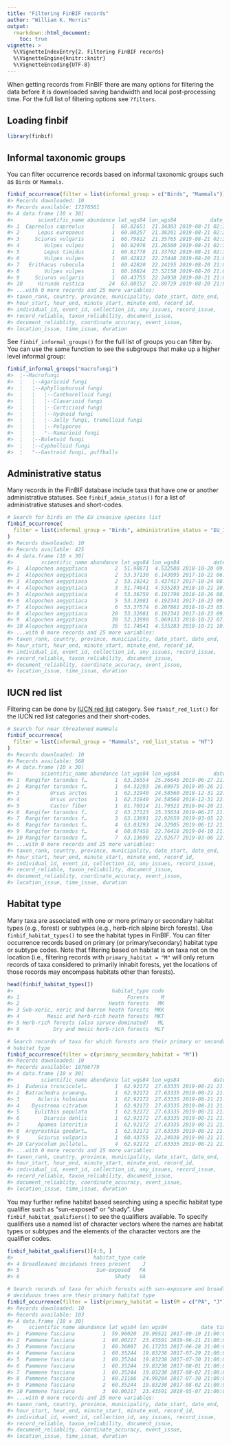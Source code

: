 ```yaml
---
title: "Filtering FinBIF records"
author: "William K. Morris"
output: 
  rmarkdown::html_document:
    toc: true
vignette: >
  %\VignetteIndexEntry{2. Filtering FinBIF records}
  %\VignetteEngine{knitr::knitr}
  %\VignetteEncoding{UTF-8}
---
```



When getting records from FinBIF there are many options for filtering the data
before it is downloaded saving bandwidth and local post-processing time. For the
full list of filtering options see `?filters`.

## Loading finbif

```r
library(finbif)
```

## Informal taxonomic groups
You can filter occurrence records based on informal taxonomic groups such as
`Birds` or `Mammals`.

```r
finbif_occurrence(filter = list(informal_group = c("Birds", "Mammals")))
#> Records downloaded: 10
#> Records available: 17370561
#> A data.frame [10 x 30]
#>        scientific_name abundance lat_wgs84 lon_wgs84           date_time
#> 1  Capreolus capreolus         1  60.82651  21.34383 2019-08-21 02:30:00
#> 2      Lepus europaeus         1  60.80257  21.38201 2019-08-21 02:30:00
#> 3     Sciurus vulgaris         1  60.79812  21.35765 2019-08-21 02:30:00
#> 4        Vulpes vulpes         1  60.82976  21.26560 2019-08-21 02:30:00
#> 5        Lepus timidus         1  60.81778  21.33762 2019-08-21 02:30:00
#> 6        Vulpes vulpes         1  60.42812  22.23448 2019-08-20 21:00:00
#> 7   Erithacus rubecula         1  60.42820  22.24195 2019-08-20 21:00:00
#> 8        Vulpes vulpes         1  60.10824  23.52158 2019-08-20 21:00:00
#> 9     Sciurus vulgaris         1  60.43755  22.24938 2019-08-21 21:00:00
#> 10     Hirundo rustica        24  63.80152  22.89729 2019-08-20 21:00:00
#> ...with 0 more records and 25 more variables:
#> taxon_rank, country, province, municipality, date_start, date_end,
#> hour_start, hour_end, minute_start, minute_end, record_id,
#> individual_id, event_id, collection_id, any_issues, record_issue,
#> record_reliable, taxon_reliability, document_issue,
#> document_reliablity, coordinate_accuracy, event_issue,
#> location_issue, time_issue, duration
```

See `finbif_informal_groups()` for the full list of groups you can filter by. 
You can use the same function to see the subgroups that make up a higher
level informal group:

```r
finbif_informal_groups("macrofungi")
#>  ¦--Macrofungi                                                
#>  ¦   ¦--Agaricoid fungi                                       
#>  ¦   ¦--Aphyllophoroid fungi                                  
#>  ¦   ¦   ¦--Cantharelloid fungi                               
#>  ¦   ¦   ¦--Clavarioid fungi                                  
#>  ¦   ¦   ¦--Corticioid fungi                                  
#>  ¦   ¦   ¦--Hydnoid fungi                                     
#>  ¦   ¦   ¦--Jelly fungi, tremelloid fungi                     
#>  ¦   ¦   ¦--Polypores                                         
#>  ¦   ¦   °--Ramarioid fungi                                   
#>  ¦   ¦--Boletoid fungi                                        
#>  ¦   ¦--Cyphelloid fungi                                      
#>  ¦   °--Gastroid fungi, puffballs
```

## Administrative status
Many records in the FinBIF database include taxa that have one or another
administrative statuses. See `finbif_admin_status()` for a list of
administrative statuses and short-codes.

```r
# Search for birds on the EU invasive species list
finbif_occurrence(
  filter = list(informal_group = "Birds", administrative_status = "EU_INVSV")
)
#> Records downloaded: 10
#> Records available: 425
#> A data.frame [10 x 30]
#>         scientific_name abundance lat_wgs84 lon_wgs84           date_time
#> 1  Alopochen aegyptiaca         2  51.90871  4.532580 2018-10-20 09:10:00
#> 2  Alopochen aegyptiaca         2  53.37130  6.143095 2017-10-22 06:00:00
#> 3  Alopochen aegyptiaca         2  53.19242  5.437417 2017-10-24 08:06:00
#> 4  Alopochen aegyptiaca         3  51.74641  4.535283 2018-10-21 10:00:00
#> 5  Alopochen aegyptiaca         4  53.36759  6.191796 2018-10-26 08:15:00
#> 6  Alopochen aegyptiaca         5  53.32081  6.192341 2017-10-23 09:15:00
#> 7  Alopochen aegyptiaca         6  53.37574  6.207861 2018-10-23 05:30:00
#> 8  Alopochen aegyptiaca        20  53.32081  6.192341 2017-10-23 09:15:00
#> 9  Alopochen aegyptiaca        30  52.33990  5.069133 2018-10-22 07:45:00
#> 10 Alopochen aegyptiaca        36  51.74641  4.535283 2018-10-21 10:00:00
#> ...with 0 more records and 25 more variables:
#> taxon_rank, country, province, municipality, date_start, date_end,
#> hour_start, hour_end, minute_start, minute_end, record_id,
#> individual_id, event_id, collection_id, any_issues, record_issue,
#> record_reliable, taxon_reliability, document_issue,
#> document_reliablity, coordinate_accuracy, event_issue,
#> location_issue, time_issue, duration
```

## IUCN red list
Filtering can be done by [IUCN red list](https://www.iucnredlist.org) 
category. See `finbif_red_list()` for the IUCN red list categories and their 
short-codes.

```r
# Search for near threatened mammals
finbif_occurrence(
  filter = list(informal_group = "Mammals", red_list_status = "NT")
)
#> Records downloaded: 10
#> Records available: 568
#> A data.frame [10 x 30]
#>         scientific_name abundance lat_wgs84 lon_wgs84           date_time
#> 1  Rangifer tarandus f…         1  63.26554  25.36645 2019-06-27 21:00:00
#> 2  Rangifer tarandus f…         1  64.32293  26.69975 2019-05-26 21:00:00
#> 3          Ursus arctos         1  62.31940  24.58560 2018-12-31 22:00:00
#> 4          Ursus arctos         1  62.31940  24.58560 2018-12-31 22:00:00
#> 5          Castor fiber         1  61.70314  21.79521 2019-04-20 21:00:00
#> 6  Rangifer tarandus f…         2  63.27123  25.35634 2019-06-27 21:00:00
#> 7  Rangifer tarandus f…         3  63.13691  22.92659 2019-03-05 22:00:00
#> 8  Rangifer tarandus f…         4  63.03293  24.32905 2019-06-12 21:00:00
#> 9  Rangifer tarandus f…         4  60.07458  22.76416 2019-04-10 21:00:00
#> 10 Rangifer tarandus f…         7  63.13690  22.92677 2019-03-06 22:00:00
#> ...with 0 more records and 25 more variables:
#> taxon_rank, country, province, municipality, date_start, date_end,
#> hour_start, hour_end, minute_start, minute_end, record_id,
#> individual_id, event_id, collection_id, any_issues, record_issue,
#> record_reliable, taxon_reliability, document_issue,
#> document_reliablity, coordinate_accuracy, event_issue,
#> location_issue, time_issue, duration
```

## Habitat type
Many taxa are associated with one or more primary or secondary habitat types
(e.g., forest) or subtypes (e.g., herb-rich alpine birch forests). Use
`finbif_habitat_types()` to see the habitat types in FinBIF. You can filter
occurrence records based on primary (or primary/secondary) habitat type or
subtype codes. Note that filtering based on habitat is on taxa not on the
location (i.e., filtering records with `primary_habitat = "M"` will only return
records of taxa considered to primarily inhabit forests, yet the locations of
those records may encompass habitats other than forests).

```r
head(finbif_habitat_types())
#>                                habitat_type code
#> 1                                   Forests    M
#> 2                             Heath forests   MK
#> 3 Sub-xeric, xeric and barren heath forests  MKK
#> 4         Mesic and herb-rich heath forests  MKT
#> 5 Herb-rich forests (also spruce-dominated)   ML
#> 6           Dry and mesic herb-rich forests  MLT

# Search records of taxa for which forests are their primary or secondary
# habitat type
finbif_occurrence(filter = c(primary_secondary_habitat = "M"))
#> Records downloaded: 10
#> Records available: 18766779
#> A data.frame [10 x 30]
#>         scientific_name abundance lat_wgs84 lon_wgs84           date_time
#> 1  Eudonia truncicolel…         1  62.92172  27.63335 2019-08-21 21:00:00
#> 2  Batrachedra praeang…         1  62.92172  27.63335 2019-08-21 21:00:00
#> 3      Acleris holmiana         1  62.92172  27.63335 2019-08-21 21:00:00
#> 4    Dysstroma citratum         1  62.92172  27.63335 2019-08-21 21:00:00
#> 5     Eulithis populata         1  62.92172  27.63335 2019-08-21 21:00:00
#> 6        Diarsia dahlii         1  62.92172  27.63335 2019-08-21 21:00:00
#> 7      Apamea lateritia         1  62.92172  27.63335 2019-08-21 21:00:00
#> 8  Argyresthia goedart…         1  62.92172  27.63335 2019-08-21 21:00:00
#> 9      Sciurus vulgaris         1  60.43755  22.24938 2019-08-21 21:00:00
#> 10 Caryocolum pullatel…         4  62.92172  27.63335 2019-08-21 21:00:00
#> ...with 0 more records and 25 more variables:
#> taxon_rank, country, province, municipality, date_start, date_end,
#> hour_start, hour_end, minute_start, minute_end, record_id,
#> individual_id, event_id, collection_id, any_issues, record_issue,
#> record_reliable, taxon_reliability, document_issue,
#> document_reliablity, coordinate_accuracy, event_issue,
#> location_issue, time_issue, duration
```

You may further refine habitat based searching using a specific habitat type
qualifier such as "sun-exposed" or "shady". Use `finbif_habitat_qualifiers()`
to see the qualifiers available. To specify qualifiers use a named list of
character vectors where the names are habitat types or subtypes and the elements
of the character vectors are the qualifier codes.

```r
finbif_habitat_qualifiers()[4:6, ]
#>                          habitat_type code
#> 4 Broadleaved deciduous trees present    J
#> 5                         Sun-exposed   PA
#> 6                               Shady   VA

# Search records of taxa for which forests with sun-exposure and broadleaved
# deciduous trees are their primary habitat type
finbif_occurrence(filter = list(primary_habitat = list(M = c("PA", "J"))))
#> Records downloaded: 10
#> Records available: 103
#> A data.frame [10 x 30]
#>     scientific_name abundance lat_wgs84 lon_wgs84           date_time
#> 1  Pammene fasciana         1  59.96020  20.99521 2017-09-19 21:00:00
#> 2  Pammene fasciana         1  60.00217  23.43591 2019-06-21 21:00:00
#> 3  Pammene fasciana         1  60.36807  26.17233 2017-06-28 21:00:00
#> 4  Pammene fasciana         1  60.35244  19.83238 2017-07-29 21:00:00
#> 5  Pammene fasciana         1  60.35244  19.83238 2017-07-30 21:00:00
#> 6  Pammene fasciana         1  60.35244  19.83238 2017-08-01 21:00:00
#> 7  Pammene fasciana         1  60.35244  19.83238 2017-08-02 21:00:00
#> 8  Pammene fasciana         1  60.21166  24.90204 2017-07-30 21:00:00
#> 9  Pammene fasciana         2  60.35244  19.83238 2017-08-02 21:00:00
#> 10 Pammene fasciana         3  60.00217  23.43591 2019-05-07 21:00:00
#> ...with 0 more records and 25 more variables:
#> taxon_rank, country, province, municipality, date_start, date_end,
#> hour_start, hour_end, minute_start, minute_end, record_id,
#> individual_id, event_id, collection_id, any_issues, record_issue,
#> record_reliable, taxon_reliability, document_issue,
#> document_reliablity, coordinate_accuracy, event_issue,
#> location_issue, time_issue, duration
```
